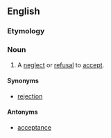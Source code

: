 ==English==

===Etymology===
{{root|en|ine-pro|*keh₂p-}}
{{prefix|en|non|acceptance}}

===Noun===
{{en-noun|~}}

# A [[neglect]] or [[refusal]] to [[accept]].

====Synonyms====
* {{sense|refusal to accept}} [[rejection]]

====Antonyms====
* {{sense|refusal to accept}} [[acceptance]]